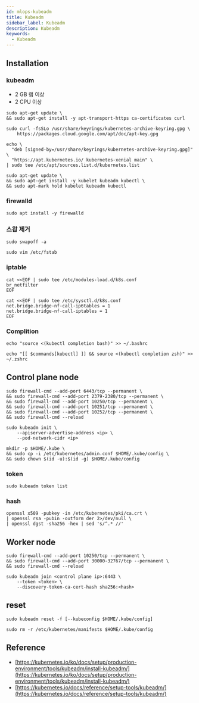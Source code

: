 ```yaml
---
id: mlops-kubeadm
title: Kubeadm
sidebar_label: Kubeadm
description: Kubeadm
keywords:
  - Kubeadm
---
```


## Installation

### kubeadm

- 2 GB 램 이상
- 2 CPU 이상

```shell
sudo apt-get update \
&& sudo apt-get install -y apt-transport-https ca-certificates curl
```

```shell
sudo curl -fsSLo /usr/share/keyrings/kubernetes-archive-keyring.gpg \
    https://packages.cloud.google.com/apt/doc/apt-key.gpg
```

```shell
echo \
  "deb [signed-by=/usr/share/keyrings/kubernetes-archive-keyring.gpg]" \
  "https://apt.kubernetes.io/ kubernetes-xenial main" \
| sudo tee /etc/apt/sources.list.d/kubernetes.list
```

```shell
sudo apt-get update \
&& sudo apt-get install -y kubelet kubeadm kubectl \
&& sudo apt-mark hold kubelet kubeadm kubectl
```

### firewalld

```shell
sudo apt install -y firewalld
```

### 스왑 제거

```shell
sudo swapoff -a
```

```shell
sudo vim /etc/fstab
```

### iptable

```shell
cat <<EOF | sudo tee /etc/modules-load.d/k8s.conf
br_netfilter
EOF
```

```shell
cat <<EOF | sudo tee /etc/sysctl.d/k8s.conf
net.bridge.bridge-nf-call-ip6tables = 1
net.bridge.bridge-nf-call-iptables = 1
EOF
```

### Complition

```shell
echo "source <(kubectl completion bash)" >> ~/.bashrc
```

```shell
echo "[[ $commands[kubectl] ]] && source <(kubectl completion zsh)" >> ~/.zshrc
```

## Control plane node

```shell
sudo firewall-cmd --add-port 6443/tcp --permanent \
&& sudo firewall-cmd --add-port 2379-2380/tcp --permanent \
&& sudo firewall-cmd --add-port 10250/tcp --permanent \
&& sudo firewall-cmd --add-port 10251/tcp --permanent \
&& sudo firewall-cmd --add-port 10252/tcp --permanent \
&& sudo firewall-cmd --reload
```

```shell
sudo kubeadm init \
    --apiserver-advertise-address <ip> \
    --pod-network-cidr <ip>
```

```shell
mkdir -p $HOME/.kube \
&& sudo cp -i /etc/kubernetes/admin.conf $HOME/.kube/config \
&& sudo chown $(id -u):$(id -g) $HOME/.kube/config
```

### token

```shell
sudo kubeadm token list
```

### hash

```shell
openssl x509 -pubkey -in /etc/kubernetes/pki/ca.crt \
| openssl rsa -pubin -outform der 2>/dev/null \
| openssl dgst -sha256 -hex | sed 's/^.* //'
```

## Worker node

```shell
sudo firewall-cmd --add-port 10250/tcp --permanent \
&& sudo firewall-cmd --add-port 30000-32767/tcp --permanent \
&& sudo firewall-cmd --reload
```

```shell
sudo kubeadm join <control plane ip>:6443 \
    --token <token> \
    --discovery-token-ca-cert-hash sha256:<hash>
```

## reset

```shell
sudo kubeadm reset -f [--kubeconfig $HOME/.kube/config]
```

```shell
sudo rm -r /etc/kubernetes/manifests $HOME/.kube/config
```

## Reference

- [https://kubernetes.io/ko/docs/setup/production-environment/tools/kubeadm/install-kubeadm/](https://kubernetes.io/ko/docs/setup/production-environment/tools/kubeadm/install-kubeadm/)
- [https://kubernetes.io/docs/reference/setup-tools/kubeadm/](https://kubernetes.io/docs/reference/setup-tools/kubeadm/)
